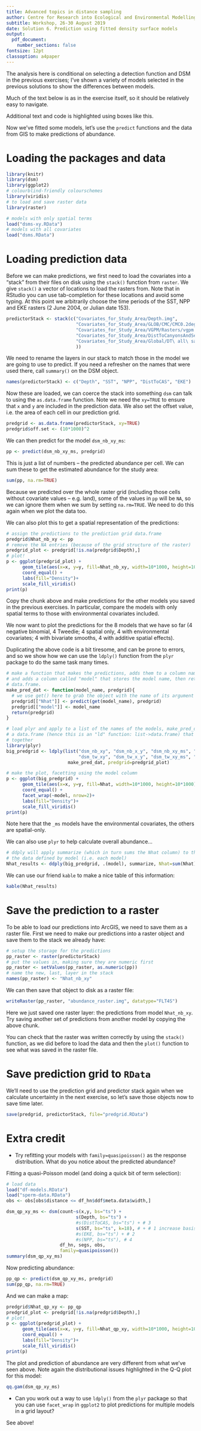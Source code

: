 ```yaml
---
title: Advanced topics in distance sampling
author: Centre for Research into Ecological and Environmental Modelling
subtitle: Workshop, 26-30 August 2019
date: Solution 6. Prediction using fitted density surface models
output: 
  pdf_document:
    number_sections: false
fontsize: 12pt
classoption: a4paper
---
```


The analysis here is conditional on selecting a detection function and DSM in the previous exercises; I've shown a variety of models selected in the previous solutions to show the differences between models.

Much of the text below is as in the exercise itself, so it should be relatively easy to navigate.

<div class="boxout">
Additional text and code is highlighted using boxes like this.
</div>

Now we've fitted some models, let's use the `predict` functions and the data from GIS to make predictions of abundance.

# Loading the packages and data

```r
library(knitr)
library(dsm)
library(ggplot2)
# colourblind-friendly colourschemes
library(viridis)
# to load and save raster data
library(raster)
```

```r
# models with only spatial terms
load("dsms-xy.RData")
# models with all covariates
load("dsms.RData")
```

# Loading prediction data

Before we can make predictions, we first need to load the covariates into a "stack" from their files on disk using the `stack()` function from `raster`. We give `stack()` a vector of locations to load the rasters from. Note that in RStudio you can use tab-completion for these locations and avoid some typing. At this point we arbitrarily choose the time periods of the SST, NPP and EKE rasters (2 June 2004, or Julian date 153).

```r
predictorStack <- stack(c("Covariates_for_Study_Area/Depth.img",
                          "Covariates_for_Study_Area/GLOB/CMC/CMC0.2deg/analysed_sst/2004/20040602-CMC-L4SSTfnd-GLOB-v02-fv02.0-CMC0.2deg-analysed_sst.img",
                          "Covariates_for_Study_Area/VGPM/Rasters/vgpm.2004153.hdf.gz.img",
                          "Covariates_for_Study_Area/DistToCanyonsAndSeamounts.img",
                          "Covariates_for_Study_Area/Global/DT\ all\ sat/MSLA_ke/2004/MSLA_ke_2004153.img"
                          ))
```

We need to rename the layers in our stack to match those in the model we are going to use to predict. If you need a refresher on the names that were used there, call `summary()` on the DSM object.

```r
names(predictorStack) <- c("Depth", "SST", "NPP", "DistToCAS", "EKE")
```

Now these are loaded, we can coerce the stack into something `dsm` can talk to using the `as.data.frame` function. Note we need the `xy=TRUE` to ensure that `x` and `y` are included in the prediction data. We also set the offset value, i.e. the area of each cell in our prediction grid.
```r
predgrid <- as.data.frame(predictorStack, xy=TRUE)
predgrid$off.set <- (10*1000)^2
```

We can then predict for the model `dsm_nb_xy_ms`:
```r
pp <- predict(dsm_nb_xy_ms, predgrid)
```
This is just a list of numbers -- the predicted abundance per cell. We can sum these to get the estimated abundance for the study area:
```r
sum(pp, na.rm=TRUE)
```
Because we predicted over the whole raster grid (including those cells without covariate values -- e.g. land), some of the values in `pp` will be `NA`, so we can ignore them when we sum by setting `na.rm=TRUE`. We need to do this again when we plot the data too.

We can also plot this to get a spatial representation of the predictions:
```r
# assign the predictions to the prediction grid data.frame
predgrid$Nhat_nb_xy <- pp
# remove the NA entries (because of the grid structure of the raster)
predgrid_plot <- predgrid[!is.na(predgrid$Depth),]
# plot!
p <- ggplot(predgrid_plot) +
      geom_tile(aes(x=x, y=y, fill=Nhat_nb_xy, width=10*1000, height=10*1000)) +
      coord_equal() + 
      labs(fill="Density")+
      scale_fill_viridis()
print(p)
```

Copy the chunk above and make predictions for the other models you saved in the previous exercises. In particular, compare the models with only spatial terms to those with environmental covariates included.

<div class="boxout">
We now want to plot the predictions for the 8 models that we have so far (4 negative binomial, 4 Tweedie; 4 spatial only, 4 with environmental covariates; 4 with bivariate smooths, 4 with additive spatial effects).

Duplicating the above code is a bit tiresome, and can be prone to errors, and so we show how we can use the `ldply()` function from the `plyr` package to do the same task many times.

```r
# make a function that makes the predictions, adds them to a column named Nhat 
# and adds a column called "model" that stores the model name, then returns the
# data.frame.
make_pred_dat <- function(model_name, predgrid){
  # we use get() here to grab the object with the name of its argument
  predgrid[["Nhat"]] <- predict(get(model_name), predgrid)
  predgrid[["model"]] <- model_name
  return(predgrid)
} 

# load plyr and apply to a list of the names of the models, make_pred_dat returns
# a data.frame (hence this is an "ld" function: list->data.frame) that it then binds
# together
library(plyr)
big_predgrid <- ldply(list("dsm_nb_xy", "dsm_nb_x_y", "dsm_nb_xy_ms", "dsm_nb_x_y_ms",
                           "dsm_tw_xy", "dsm_tw_x_y", "dsm_tw_xy_ms", "dsm_tw_x_y_ms"),
                       make_pred_dat, predgrid=predgrid_plot)

# make the plot, facetting using the model column
p <- ggplot(big_predgrid) +
      geom_tile(aes(x=x, y=y, fill=Nhat, width=10*1000, height=10*1000)) +
      coord_equal() + 
      facet_wrap(~model, nrow=2)+
      labs(fill="Density")+
      scale_fill_viridis()
print(p)
```

Note here that the `_ms` models have the environmental covariates, the others are spatial-only.

We can also use `plyr` to help calculate overall abundance...

```r
# ddply will apply summarize (which in turn sums the Nhat column) to the subsets of
# the data defined by model (i.e. each model)
Nhat_results <- ddply(big_predgrid, .(model), summarize, Nhat=sum(Nhat))
```

We can use our friend `kable` to make a nice table of this information:

</div>
```r
kable(Nhat_results)
```

# Save the prediction to a raster

To be able to load our predictions into ArcGIS, we need to save them as a raster file. First we need to make our predictions into a raster object and save them to the stack we already have:
```r
# setup the storage for the predictions
pp_raster <- raster(predictorStack)
# put the values in, making sure they are numeric first
pp_raster <- setValues(pp_raster, as.numeric(pp))
# name the new, last, layer in the stack
names(pp_raster) <- "Nhat_nb_xy"
```
We can then save that object to disk as a raster file:
```r
writeRaster(pp_raster, "abundance_raster.img", datatype="FLT4S")
```

Here we just saved one raster layer: the predictions from model `Nhat_nb_xy`. Try saving another set of predictions from another model by copying the above chunk.

You can check that the raster was written correctly by using the `stack()` function, as we did before to load the data and then the `plot()` function to see what was saved in the raster file.

# Save prediction grid to `RData`

We'll need to use the prediction grid and predictor stack again when we calculate uncertainty in the next exercise, so let's save those objects now to save time later.

```r
save(predgrid, predictorStack, file="predgrid.RData")
```

# Extra credit

- Try refitting your models with `family=quasipoisson()` as the response distribution. What do you notice about the predicted abundance?

<div class="boxout">
Fitting a quasi-Poisson model (and doing a quick bit of term selection):
```r
# load data
load("df-models.RData")
load("sperm-data.RData")
obs <- obs[obs$distance <= df_hn$ddf$meta.data$width,]
```

```r
dsm_qp_xy_ms <- dsm(count~s(x,y, bs="ts") +
                          s(Depth, bs="ts") +
                          #s(DistToCAS, bs="ts") + # 3
                          s(SST, bs="ts", k=18), # + # 1 increase basis complexity
                          #s(EKE, bs="ts") + # 2
                          #s(NPP, bs="ts"), # 4
                    df_hn, segs, obs,
                    family=quasipoisson())
summary(dsm_qp_xy_ms)
```

Now predicting abundance:
```r
pp_qp <- predict(dsm_qp_xy_ms, predgrid)
sum(pp_qp, na.rm=TRUE)
```

And we can make a map:

```r
predgrid$Nhat_qp_xy <- pp_qp
predgrid_plot <- predgrid[!is.na(predgrid$Depth),]
# plot!
p <- ggplot(predgrid_plot) +
      geom_tile(aes(x=x, y=y, fill=Nhat_qp_xy, width=10*1000, height=10*1000)) +
      coord_equal() + 
      labs(fill="Density")+
      scale_fill_viridis()
print(p)
```

The plot and prediction of abundance are very different from what we've seen above. Note again the distributional issues highlighted in the Q-Q plot for this model:

```r
qq.gam(dsm_qp_xy_ms)
```
</div>

- Can you work out a way to use `ldply()` from the `plyr` package so that you can use `facet_wrap` in `ggplot2` to plot predictions for multiple models in a grid layout?

<div class="boxout">
See above!
</div>


